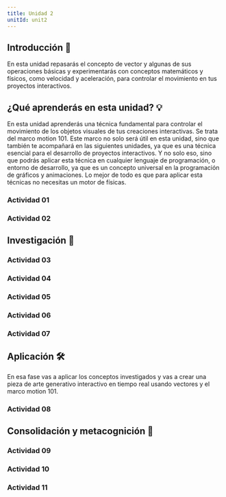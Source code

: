 ```yaml
---
title: Unidad 2
unitId: unit2
---
```



## Introducción 📜

En esta unidad repasarás el concepto de vector y algunas de sus operaciones básicas y experimentarás
con conceptos matemáticos y físicos, como velocidad y aceleración, para controlar el movimiento en
tus proyectos interactivos.

## ¿Qué aprenderás en esta unidad? 💡

En esta unidad aprenderás una técnica fundamental para controlar el movimiento de los objetos visuales 
de tus creaciones interactivas. Se trata del marco motion 101. Este marco no solo será útil en esta unidad, 
sino que también te acompañará en las siguientes unidades, ya que es una técnica esencial para el desarrollo
de proyectos interactivos. Y no solo eso, sino que podrás aplicar esta técnica en cualquier lenguaje de programación,
o entorno de desarrollo, ya que es un concepto universal en la programación de gráficos y animaciones. Lo mejor 
de todo es que para aplicar esta técnicas no necesitas un motor de físicas.

### Actividad 01

<ActivityPlaceholder 
  id='activity01'
  unit={frontmatter.unitId} 
/>

### Actividad 02

<ActivityPlaceholder 
  id='activity02'
  unit={frontmatter.unitId}
/>


## Investigación 🔎

### Actividad 03

<ActivityPlaceholder 
  id='activity03'
  unit={frontmatter.unitId}
/>

### Actividad 04
<ActivityPlaceholder 
  id='activity04'
  unit={frontmatter.unitId}
/>

### Actividad 05
<ActivityPlaceholder 
  id='activity05'
  unit={frontmatter.unitId}
/>

### Actividad 06
<ActivityPlaceholder 
  id='activity06'
  unit={frontmatter.unitId}
/>

### Actividad 07

<ActivityPlaceholder 
  id='activity07'
  unit={frontmatter.unitId}
/>


## Aplicación 🛠

En esa fase vas a aplicar los conceptos investigados y vas a crear una pieza de arte generativo interactivo 
en tiempo real usando vectores y el marco motion 101.


### Actividad 08

<ActivityPlaceholder 
  id='activity08'
  unit={frontmatter.unitId}
/>

## Consolidación y metacognición 🤔

### Actividad 09

<ActivityPlaceholder 
  id='activity09'
  unit={frontmatter.unitId}
/>

### Actividad 10
  
<ActivityPlaceholder 
  id='activity10'
  unit={frontmatter.unitId}
/>

### Actividad 11

<ActivityPlaceholder 
  id='activity11'
  unit={frontmatter.unitId}
/>  
